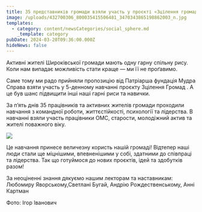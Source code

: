 ```yaml
---
title: 35 представників громади взяли участь у проєкті «Зцілення громад»
image: /uploads/432700306_800035415506481_3470343865198862003_n.jpg
templates:
  - category: content/newsCategories/social_sphere.md
    _template: category
pubDate: 2024-03-20T09:36:00.000Z
hideNews: false
---
```


Активні жителі Широківської громади мають одну гарну спільну рису. Коли нам випадає можливість стати краще — ми її не проґавимо.

Саме тому ми радо прийняли пропозицію від Патріарша фундація Мудра Справа взяти участь у 5-денному навчанні проєкту Зцілення Громад . А це був шанс підвищити інші наші гарні риси та навички. 

За п’ять днів 35 працівників та активних жителів громади проходили навчання з командної роботи, життєстійкості, психології та лідерства. В навчанні взяли участь працівники ОМС, старости, молодіжний актив та жителі поважного віку.

![](/uploads/432694144_800035388839817_4270454769550887570_n.jpg)

Це навчання принесе величезну користь нашій громаді! Відтепер наші люди стали ще міцнішими, впевненішими у собі, здатними до співпраці та лідерства. Так що готуймося до нових проєктів, ідей та здобутків разом!

За неоціненні знання дякуємо нашим лекторам та наставникам: Любомиру Яворському,Светлані Бугай, Андрію Рождественському, Анні Картман

Фото: Ігор Іванович
